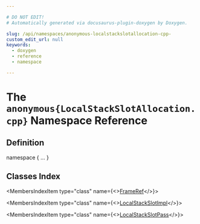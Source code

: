```yaml
---

# DO NOT EDIT!
# Automatically generated via docusaurus-plugin-doxygen by Doxygen.

slug: /api/namespaces/anonymous-localstackslotallocation-cpp-
custom_edit_url: null
keywords:
  - doxygen
  - reference
  - namespace

---
```





# The `anonymous{LocalStackSlotAllocation.cpp}` Namespace Reference

<DoxygenPage pluginConfig={pluginConfig}>



## Definition

<CodeBlock>namespace &#123; ... &#125;</CodeBlock>

## Classes Index

<MembersIndex>

<MembersIndexItem
  type="class"
  name={<><a href="/docs/api/classes/anonymous-namespace-localstackslotallocation-cpp-/frameref">FrameRef</a></>}>
</MembersIndexItem>

<MembersIndexItem
  type="class"
  name={<><a href="/docs/api/classes/anonymous-namespace-localstackslotallocation-cpp-/localstackslotimpl">LocalStackSlotImpl</a></>}>
</MembersIndexItem>

<MembersIndexItem
  type="class"
  name={<><a href="/docs/api/classes/anonymous-namespace-localstackslotallocation-cpp-/localstackslotpass">LocalStackSlotPass</a></>}>
</MembersIndexItem>

</MembersIndex>


</DoxygenPage>
